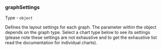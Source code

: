 
### graphSettings

Type - `object`

Defines the layout settings for each graph. The parameter within the object depends on the graph type. Select a chart type below to see its settings (please note these settings are not exhaustive and to get the exhaustive list read the documentation for individual charts).

<ChartConfigDropdown type='graphSettings'/>
